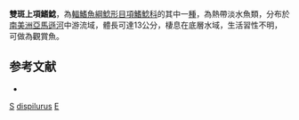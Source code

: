 {{Speciesbox
| taxon = Epapterus dispilurus
| binomial_authority = [[Cope|Cope]], 1878
| status = NE
| status_system = IUCN3.1
| synonyms = *''Euanemus longipinnis '', <small>Steindachner, 1881</small>
*''Epapterus chaquensis '', <small>Risso & Risso, 1962</small> 
}}
'''雙斑上項鰭鯰'''，為[[輻鰭魚綱|輻鰭魚綱]][[鯰形目|鯰形目]][[項鰭鯰科|項鰭鯰科]]的其中一[[種|種]]，為熱帶淡水魚類，分布於[[南美洲|南美洲]][[亞馬遜河|亞馬遜河]]中游流域，體長可達13公分，棲息在底層水域，生活習性不明，可做為觀賞魚。

==参考文献==
*{{FishBase_species|genus=Epapterus|species=dispilurus|year=2015|month=5}}

{{Taxonbar}}
[[Category:觀賞魚|S]]
[[Category:上項鰭鯰屬|dispilurus]]
[[Category:1878年描述的魚類|E]]